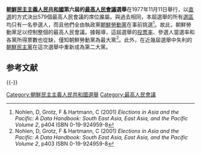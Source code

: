 {{noteTA
|G1=Country
|1=zh:北朝鮮; zh-cn:朝鲜; zh-tw:朝鮮; zh-hk:朝鮮; zh-sg:朝鲜;
}}
{{Infobox election
| election_name = 1977年朝鮮民主主義人民共和國最高人民會議選舉
| country = North Korea
| type = 议会
| ongoing = no
| previous_election = 1972年朝鮮民主主義人民共和國最高人民會議選舉
| previous_year = 1972年
| next_election = 1982年朝鮮民主主義人民共和國最高人民會議選舉
| next_year = 1982年
| seats_for_election = 所有579個[[最高人民會議|最高人民會議]]席位 
| majority_seats = 290
| election_date = 1977年11月11日

| image1             = [[Image:Kim_Il_Sung_Portrait-2.jpg|100x100px]]
| leader1            = [[金日成|金日成]]
| party1             = 朝鮮勞動黨
| color1             = FF0000
| leader_since1      = 1949年6月30日
| leaders_seat1      = 
| last_election1     = 288
| seats1             = 不詳
| seat_change1       = 
| popular_vote1      = 
| percentage1        = 
| swing1             = 

| image2             = [[Image:Silver_-_replace_this_image_male.svg|100x100px]]
| leader2            = [[康良煜|康良煜]]
| party2             = 朝鮮民主黨
| color2             = FFB9C5
| leader_since2      = 1976年
| leaders_seat2      = 
| last_election2     = 1
| seats2             = 不詳
| seat_change2       = 
| popular_vote2      = 
| percentage2        = 
| swing2             = 

| image3             = [[Image:Silver_-_replace_this_image_male.svg|100x100px]]
| leader3            = [[金長壽|金長壽]]
| party3             = 天道教青友黨
| color3             = A24A00
| leader_since3      = 1973年3月
| leaders_seat3      = 
| last_election3     = 4
| seats3             = 不詳
| seat_change3       = 
| popular_vote3      = 
| percentage3        = 
| swing3             = 
}}
'''[[朝鮮民主主義人民共和國|朝鮮民主主義人民共和國]]第六屆的[[最高人民會議|最高人民會議]]選舉'''在1977年11月11日舉行，以[[直接選舉|直選]]的方式決出579個最高人民會議的席位誰屬。與過去相同，本屆選舉的所有[[選區|選區]]均只有一名參選人，而且他們全由執政黨[[朝鮮勞動黨|朝鮮勞動黨]]在事前挑選<ref>Nohlen, D, Grotz, F & Hartmann, C (2001) ''Elections in Asia and the Pacific: A Data Handbook: South East Asia, East Asia, and the Pacific Volume 2'', p404 ISBN 0-19-924959-8</ref>。故此，朝鮮勞動黨足以控制整個的最高人民會議。據報導，這屆選舉的[[投票率|投票率]]、參選人當選率和各黨所得票數也從缺，僅知朝鮮勞動黨為最大黨<ref>Nohlen, D, Grotz, F & Hartmann, C (2001) ''Elections in Asia and the Pacific: A Data Handbook: South East Asia, East Asia, and the Pacific Volume 2'', p403 ISBN 0-19-924959-8</ref>。此外，在近幾屆選舉中失利的[[朝鮮社會民主黨|朝鮮民主黨]]在這次選舉中重新成為第二大黨。

== 参考文献 ==
{{Reflist}}

{{-}}
{{North Korean elections}}

[[Category:朝鮮民主主義人民共和國選舉|Category:朝鮮民主主義人民共和國選舉]]
[[Category:最高人民會議|Category:最高人民會議]]